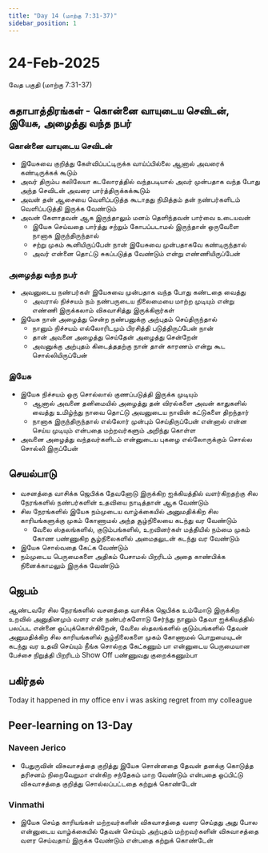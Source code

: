 ```yaml
---
title: "Day 14 (மாற்கு 7:31-37)"
sidebar_position: 1
---
```


# 24-Feb-2025
வேத பகுதி (மாற்கு 7:31-37)

## கதாபாத்திரங்கள் - கொன்னை வாயுடைய செவிடன், இயேசு, அழைத்து வந்த நபர்
### கொன்னை வாயுடைய செவிடன்
* இயேசுவை குறித்து கேள்விப்பட்டிருக்க வாய்ப்பில்லை ஆனால் அவரைக் கண்டிருக்கக் கூடும் 
* அவர் திரும்ப கலிலேயா கடலோரத்தில் வந்தபடியால் அவர் முன்பதாக வந்த போது அந்த செவிடன் அவரை பார்த்திருக்கக்கூடும்
* அவன் தன் ஆசையை வெளிப்படுத்த கூடாதது நிமித்தம் தன் நண்பர்களிடம் வெளிப்படுத்தி இருக்க வேண்டும்
* அவன் கேளாதவன் ஆக இருந்தாலும் மனம் தெளிந்தவன் பார்வை உடையவன் 
    - இயேசு செய்வதை பார்த்து சற்றும் கோபப்படாமல் இருந்தான் ஒருவேளை நானாக இருந்திருந்தால் 
    - சற்று முகம் கூனியிருப்பேன் நான் இயேசுவை முன்பதாகவே கண்டிருந்தால் 
    - அவர் என்னை தொட்டு சுகப்படுத்த வேண்டும் என்று எண்ணியிருப்பேன்

### அழைத்து வந்த நபர்
* அவனுடைய நண்பர்கள் இயேசுவை முன்பதாக வந்த போது கண்டதை வைத்து 
    - அவரால் நிச்சயம் நம் நண்பருடைய நிலைமையை மாற்ற முடியும் என்று எண்ணி இருக்கலாம்  விசுவாசித்து இருக்கிறார்கள்
* இயேசு நான் அழைத்து சென்ற நண்பனுக்கு அற்புதம் செய்திருந்தால் 
    - நானும் நிச்சயம் எல்லோரிடமும் பிரசித்தி படுத்திருப்பேன் நான் 
    - தான் அவனை அழைத்து செய்தேன் அழைத்து சென்றேன்
    - அவனுக்கு அற்புதம் கிடைத்ததற்கு நான் தான் காரணம் என்று கூட சொல்லியிருப்பேன்

### இயேசு
* இயேசு நிச்சயம் ஒரு சொல்லால் குணப்படுத்தி இருக்க முடியும்
    - ஆனால் அவனை தனிமையில் அழைத்து தன் விரல்களை அவன் காதுகளில் வைத்து உமிழ்ந்து நாவை தொட்டு அவனுடைய நாவின் கட்டுகளை திறந்தார்
    - நானாக இருந்திருந்தால் எல்லோர் முன்பும் செய்திருப்பேன் என்னால் என்ன செய்ய முடியும் என்பதை மற்றவர்களும் அறிந்து கொள்ள
* அவனை அழைத்து வந்தவர்களிடம் என்னுடைய புகழை எல்லோருக்கும் சொல்ல சொல்லி இருப்பேன்

## செயல்பாடு
* வசனத்தை வாசிக்க ஜெபிக்க தேவனோடு இருக்கிற ஐக்கியத்தில் வளர்கிறதற்கு சில நேரங்களில் நண்பர்களின் உதவியை நாடித்தான் ஆக வேண்டும்
* சில நேரங்களில் இயேசு நம்முடைய வாழ்க்கையில் அனுமதிக்கிற சில காரியங்களுக்கு முகம் கோணாமல் அந்த சூழ்நிலையை கடந்து வர வேண்டும்
    - வேலை ஸ்தலங்களில், குடும்பங்களில், உறவினர்கள் மத்தியில் நம்மை முகம் கோண பண்ணுகிற சூழ்நிலைகளில் அமைதலுடன் கடந்து வர வேண்டும்
* இயேசு சொல்வதை கேட்க வேண்டும்
* நம்முடைய பெருமைகளை அதிகம் பேசாமல் பிறரிடம் அதை காண்பிக்க நினைக்காமலும் இருக்க வேண்டும்

## ஜெபம்
ஆண்டவரே சில நேரங்களில் வசனத்தை வாசிக்க ஜெபிக்க உம்மோடு இருக்கிற உறவில் அனுதினமும் வளர என் நண்பர்களோடு சேர்ந்து நானும் தேவா ஐக்கியத்தில் பலப்பட என்னை ஒப்புக்கொள்கிறேன்,
வேலை ஸ்தலங்களில் குடும்பங்களில் தேவன் அனுமதிக்கிற சில காரியங்களில் சூழ்நிலைகளை முகம் கோணாமல் பொறுமையுடன் கடந்து வர உதவி செய்யும் நீங்க சொல்றத கேட்கணும் பா என்னுடைய பெருமையான பேச்சை நிறுத்தி பிறரிடம் Show Off பண்ணுவது குறைக்கணும்பா

## பகிர்தல்
Today it happened in my office env i was asking regret from my colleague

## Peer-learning on 13-Day
### Naveen Jerico
* பேதுருவின் விசுவாசத்தை குறித்து இயேசு சொன்னதை தேவன் தனக்கு கொடுத்த தரிசனம் நிறைவேறுமா என்கிற சந்தேகம் மாற வேண்டும் என்பதை ஒப்பிட்டு விசுவாசத்தை குறித்து சொல்லப்பட்டதை கற்றுக் கொண்டேன்

### Vinmathi
* இயேசு செய்த காரியங்கள் மற்றவர்களின் விசுவாசத்தை வளர செய்தது அது போல என்னுடைய வாழ்க்கையில் தேவன் செய்யும் அற்புதம் மற்றவர்களின் விசுவாசத்தை வளர செய்வதாய் இருக்க வேண்டும் என்பதை கற்றுக் கொண்டேன்
